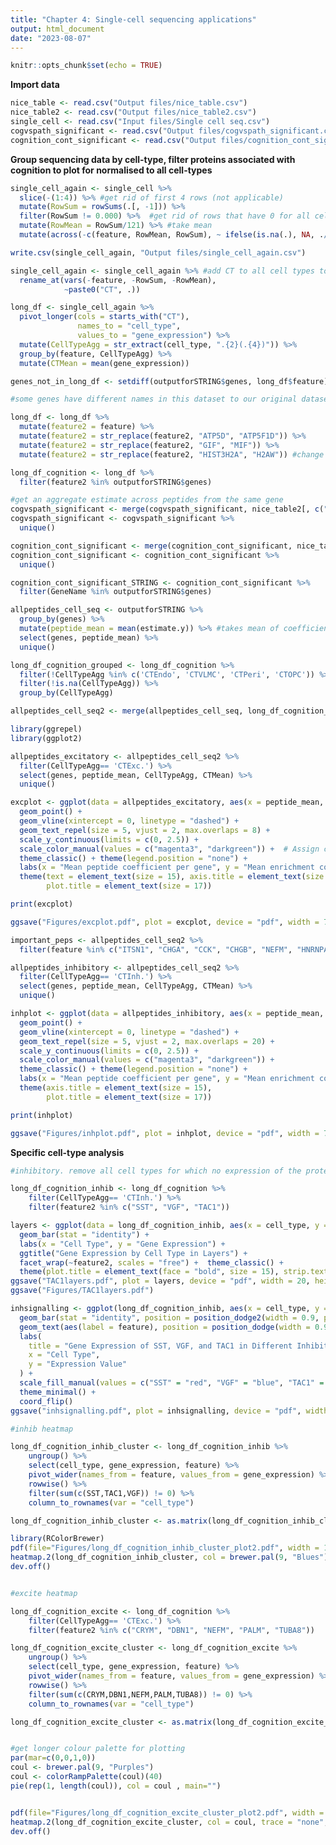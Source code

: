 ```yaml
---
title: "Chapter 4: Single-cell sequencing applications"
output: html_document
date: "2023-08-07"
---
```


```r

knitr::opts_chunk$set(echo = TRUE)

```

**Import data**
```r

nice_table <- read.csv("Output files/nice_table.csv")
nice_table2 <- read.csv("Output files/nice_table2.csv")
single_cell <- read.csv("Input files/Single cell seq.csv")
cogvspath_significant <- read.csv("Output files/cogvspath_significant.csv")
cognition_cont_significant <- read.csv("Output files/cognition_cont_significant.csv")

```

**Group sequencing data by cell-type, filter proteins associated with cognition to plot for normalised to all cell-types**
```r

single_cell_again <- single_cell %>%
  slice(-(1:4)) %>% #get rid of first 4 rows (not applicable)
  mutate(RowSum = rowSums(.[, -1])) %>%
  filter(RowSum != 0.000) %>%  #get rid of rows that have 0 for all cell types across a gene (doesn't mean unimportant just better to plot)
  mutate(RowMean = RowSum/121) %>% #take mean
  mutate(across(-c(feature, RowMean, RowSum), ~ ifelse(is.na(.), NA, ./RowMean)))

write.csv(single_cell_again, "Output files/single_cell_again.csv")

single_cell_again <- single_cell_again %>% #add CT to all cell types to improve pivot
  rename_at(vars(-feature, -RowSum, -RowMean), 
            ~paste0("CT", .)) 

long_df <- single_cell_again %>%
  pivot_longer(cols = starts_with("CT"), 
               names_to = "cell_type", 
               values_to = "gene_expression") %>% 
  mutate(CellTypeAgg = str_extract(cell_type, ".{2}(.{4})")) %>%
  group_by(feature, CellTypeAgg) %>%
  mutate(CTMean = mean(gene_expression))

genes_not_in_long_df <- setdiff(outputforSTRING$genes, long_df$feature) #check if there are missing genes

#some genes have different names in this dataset to our original dataset. ensure all appropriate genes are included - our peptide = their gene. ATPF1D = ATP5D. H2AW = HIST3H2A. H3-3A = H3F3A. change these gene names in the original dataframe

long_df <- long_df %>%
  mutate(feature2 = feature) %>%
  mutate(feature2 = str_replace(feature2, "ATP5D", "ATP5F1D")) %>%
  mutate(feature2 = str_replace(feature2, "GIF", "MIF")) %>%
  mutate(feature2 = str_replace(feature2, "HIST3H2A", "H2AW")) #change names so they're recognised on merge. 1 gene (IGHV3-48) not in their dataset

long_df_cognition <- long_df %>%
  filter(feature2 %in% outputforSTRING$genes)

#get an aggregate estimate across peptides from the same gene
cogvspath_significant <- merge(cogvspath_significant, nice_table2[, c("FullPeptide", "GeneName")], by = "FullPeptide", all.x = TRUE)
cogvspath_significant <- cogvspath_significant %>%
  unique()

cognition_cont_significant <- merge(cognition_cont_significant, nice_table2[, c("FullPeptide", "GeneName")], by = "FullPeptide", all.x = TRUE)
cognition_cont_significant <- cognition_cont_significant %>%
  unique()

cognition_cont_significant_STRING <- cognition_cont_significant %>%
  filter(GeneName %in% outputforSTRING$genes)

allpeptides_cell_seq <- outputforSTRING %>%
  group_by(genes) %>%
  mutate(peptide_mean = mean(estimate.y)) %>% #takes mean of coefficients from continuous lm
  select(genes, peptide_mean) %>%
  unique()  

long_df_cognition_grouped <- long_df_cognition %>%
  filter(!CellTypeAgg %in% c('CTEndo', 'CTVLMC', 'CTPeri', 'CTOPC')) %>%
  filter(!is.na(CellTypeAgg)) %>%
  group_by(CellTypeAgg)

allpeptides_cell_seq2 <- merge(allpeptides_cell_seq, long_df_cognition_grouped, by.x = "genes", by.y = "feature2")

library(ggrepel)
library(ggplot2)

allpeptides_excitatory <- allpeptides_cell_seq2 %>%
  filter(CellTypeAgg== 'CTExc.') %>%
  select(genes, peptide_mean, CellTypeAgg, CTMean) %>%
  unique()

excplot <- ggplot(data = allpeptides_excitatory, aes(x = peptide_mean, y = CTMean, label = genes, color = peptide_mean > 0)) +
  geom_point() +
  geom_vline(xintercept = 0, linetype = "dashed") +
  geom_text_repel(size = 5, vjust = 2, max.overlaps = 8) +
  scale_y_continuous(limits = c(0, 2.5)) +
  scale_color_manual(values = c("magenta3", "darkgreen")) +  # Assign colors based on condition
  theme_classic() + theme(legend.position = "none") +
  labs(x = "Mean peptide coefficient per gene", y = "Mean enrichment count", title = "Gene expression in excitatory neurons") +
  theme(text = element_text(size = 15), axis.title = element_text(size = 15),
        plot.title = element_text(size = 17))

print(excplot)

ggsave("Figures/excplot.pdf", plot = excplot, device = "pdf", width = 7, height = 8, units = "in", dpi = 300)

important_peps <- allpeptides_cell_seq2 %>%
  filter(feature %in% c("ITSN1", "CHGA", "CCK", "CHGB", "NEFM", "HNRNPA2B1", "SST", "TAC1", "VGF"))

allpeptides_inhibitory <- allpeptides_cell_seq2 %>%
  filter(CellTypeAgg== 'CTInh.') %>%
  select(genes, peptide_mean, CellTypeAgg, CTMean) %>%
  unique()

inhplot <- ggplot(data = allpeptides_inhibitory, aes(x = peptide_mean, y = CTMean, label = genes, color = peptide_mean > 0)) +
  geom_point() +
  geom_vline(xintercept = 0, linetype = "dashed") +
  geom_text_repel(size = 5, vjust = 2, max.overlaps = 20) +
  scale_y_continuous(limits = c(0, 2.5)) +
  scale_color_manual(values = c("magenta3", "darkgreen")) + 
  theme_classic() + theme(legend.position = "none") +
  labs(x = "Mean peptide coefficient per gene", y = "Mean enrichment count", title = "Gene expression in inhibitory neurons") +
  theme(axis.title = element_text(size = 15),
        plot.title = element_text(size = 17))

print(inhplot)

ggsave("Figures/inhplot.pdf", plot = inhplot, device = "pdf", width = 7, height = 8, units = "in", dpi = 300)

```

**Specific cell-type analysis**
```r

#inhibitory. remove all cell types for which no expression of the proteins of interest 

long_df_cognition_inhib <- long_df_cognition %>%
    filter(CellTypeAgg== 'CTInh.') %>%
    filter(feature2 %in% c("SST", "VGF", "TAC1"))

layers <- ggplot(data = long_df_cognition_inhib, aes(x = cell_type, y = gene_expression)) +
  geom_bar(stat = "identity") +
  labs(x = "Cell Type", y = "Gene Expression") +
  ggtitle("Gene Expression by Cell Type in Layers") +
  facet_wrap(~feature2, scales = "free") +  theme_classic() +
  theme(plot.title = element_text(face = "bold", size = 15), strip.text = element_text(size = 25), axis.text.x = element_text(angle = 90, hjust = 1, size = 10), axis.text.y = element_text(size = 15))
ggsave("TAC1layers.pdf", plot = layers, device = "pdf", width = 20, height = 10, units = "in", dpi = 300)
ggsave("Figures/TAC1layers.pdf")

inhsignalling <- ggplot(long_df_cognition_inhib, aes(x = cell_type, y = gene_expression, fill = feature)) +
  geom_bar(stat = "identity", position = position_dodge2(width = 0.9, preserve = "single")) +
  geom_text(aes(label = feature), position = position_dodge(width = 0.9), vjust = -0.5, size = 3, color = "black") +
  labs(
    title = "Gene Expression of SST, VGF, and TAC1 in Different Inhibitory Cell Types",
    x = "Cell Type",
    y = "Expression Value"
  ) +
  scale_fill_manual(values = c("SST" = "red", "VGF" = "blue", "TAC1" = "green")) +
  theme_minimal() +
  coord_flip()
ggsave("inhsignalling.pdf", plot = inhsignalling, device = "pdf", width = 20, height = 20, units = "in", dpi = 300)

#inhib heatmap

long_df_cognition_inhib_cluster <- long_df_cognition_inhib %>%
    ungroup() %>%
    select(cell_type, gene_expression, feature) %>%
    pivot_wider(names_from = feature, values_from = gene_expression) %>%
    rowwise() %>% 
    filter(sum(c(SST,TAC1,VGF)) != 0) %>%
    column_to_rownames(var = "cell_type")

long_df_cognition_inhib_cluster <- as.matrix(long_df_cognition_inhib_cluster)

library(RColorBrewer)
pdf(file="Figures/long_df_cognition_inhib_cluster_plot2.pdf", width = 10, height = 14)
heatmap.2(long_df_cognition_inhib_cluster, col = brewer.pal(9, "Blues"), trace = "none", density.info = "none", dendrogram = "row", keysize = 0.8, cexRow = 1.3, margins = c(8, 16))
dev.off()


#excite heatmap

long_df_cognition_excite <- long_df_cognition %>%
    filter(CellTypeAgg== 'CTExc.') %>%
    filter(feature2 %in% c("CRYM", "DBN1", "NEFM", "PALM", "TUBA8"))

long_df_cognition_excite_cluster <- long_df_cognition_excite %>%
    ungroup() %>%
    select(cell_type, gene_expression, feature) %>%
    pivot_wider(names_from = feature, values_from = gene_expression) %>%
    rowwise() %>% 
    filter(sum(c(CRYM,DBN1,NEFM,PALM,TUBA8)) != 0) %>%
    column_to_rownames(var = "cell_type")

long_df_cognition_excite_cluster <- as.matrix(long_df_cognition_excite_cluster)


#get longer colour palette for plotting
par(mar=c(0,0,1,0))
coul <- brewer.pal(9, "Purples") 
coul <- colorRampPalette(coul)(40)
pie(rep(1, length(coul)), col = coul , main="") 


pdf(file="Figures/long_df_cognition_excite_cluster_plot2.pdf", width = 10, height = 14)
heatmap.2(long_df_cognition_excite_cluster, col = coul, trace = "none", density.info = "none", dendrogram = "row", keysize = 1, cexRow = 1.1, margins = c(8, 16))
dev.off()

```